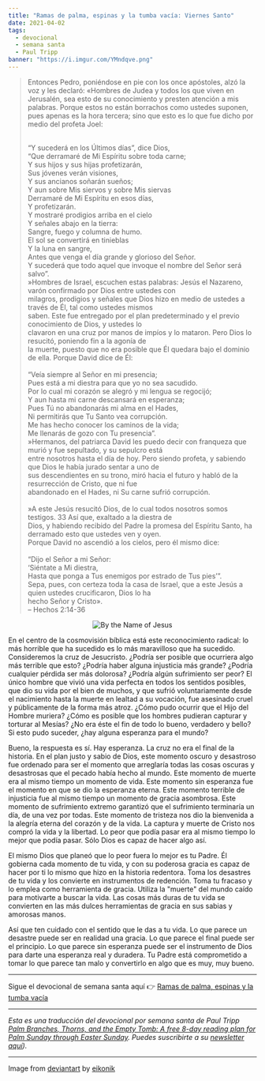 ```yaml
---
title: "Ramas de palma, espinas y la tumba vacía: Viernes Santo"
date: 2021-04-02
tags:
  - devocional
  - semana santa
  - Paul Tripp
banner: "https://i.imgur.com/YMndqve.png"
---
```



> Entonces Pedro, poniéndose en pie con los once apóstoles, alzó la voz y les declaró: «Hombres de Judea y todos los que viven en Jerusalén, sea esto de su conocimiento y presten atención a mis palabras. Porque estos no están borrachos como ustedes suponen, pues apenas es la hora tercera; sino que esto es lo que fue dicho por medio del profeta Joel: <br />
>
> <br />
> “Y sucederá en los Últimos días”, dice Dios,
> <br />
> “Que derramaré de Mi Espíritu sobre toda carne;
> <br />
> Y sus hijos y sus hijas profetizarán,
> <br />
> Sus jóvenes verán visiones,
> <br />
> Y sus ancianos soñarán sueños;
> <br />
> Y aun sobre Mis siervos y sobre Mis siervas <br />
> Derramaré de Mi Espíritu en esos días,
> <br />
> Y profetizarán.
> <br />
> Y mostraré prodigios arriba en el cielo
> <br />
> Y señales abajo en la tierra:
> <br />
> Sangre, fuego y columna de humo.
> <br />
> El sol se convertirá en tinieblas
> <br />
> Y la luna en sangre,
> <br />
> Antes que venga el día grande y glorioso del Señor.
> <br />
> Y sucederá que todo aquel que invoque el nombre del Señor será salvo”.
> <br />
> »Hombres de Israel, escuchen estas palabras: Jesús el Nazareno, varón
> confirmado por Dios entre ustedes con
> <br />
> milagros, prodigios y señales que Dios hizo en medio de ustedes a través de
> Él, tal como ustedes mismos
> <br />
> saben. Este fue entregado por el plan predeterminado y el previo conocimiento
> de Dios, y ustedes lo
> <br />
> clavaron en una cruz por manos de impíos y lo mataron. Pero Dios lo resucitó,
> poniendo fin a la agonía de
> <br />
> la muerte, puesto que no era posible que Él quedara bajo el dominio de ella.
> Porque David dice de Él:
> <br />
> <br />
> “Veía siempre al Señor en mi presencia;
> <br />
> Pues está a mi diestra para que yo no sea sacudido.
> <br />
> Por lo cual mi corazón se alegró y mi lengua se regocijó;
> <br />
> Y aun hasta mi carne descansará en esperanza;
> <br />
> Pues Tú no abandonarás mi alma en el Hades,
> <br />
> Ni permitirás que Tu Santo vea corrupción.
> <br />
> Me has hecho conocer los caminos de la vida;
> <br />
> Me llenarás de gozo con Tu presencia”.
> <br />
> »Hermanos, del patriarca David les puedo decir con franqueza que murió y fue sepultado,
> y su sepulcro está
> <br />
> entre nosotros hasta el día de hoy. Pero siendo profeta, y sabiendo que Dios le
> había jurado sentar a uno de
> <br />
> sus descendientes en su trono, miró hacia el futuro y habló de la resurrección
> de Cristo, que ni fue
> <br />
> abandonado en el Hades, ni Su carne sufrió corrupción.
> <br />
> <br />
> »A este Jesús resucitó Dios, de lo cual todos nosotros somos testigos. 33 Así
> que, exaltado a la diestra de
> <br />
> Dios, y habiendo recibido del Padre la promesa del Espíritu Santo, ha
> derramado esto que ustedes ven y oyen.
> <br />
> Porque David no ascendió a los cielos, pero él mismo dice:
> <br />
> <br />
> “Dijo el Señor a mi Señor:
> <br />
> ‘Siéntate a Mi diestra,
> <br />
> Hasta que ponga a Tus enemigos por estrado de Tus pies’”.
> <br />
> Sepa, pues, con certeza toda la casa de Israel, que a este Jesús a quien ustedes
> crucificaron, Dios lo ha
> <br />
> hecho Señor y Cristo».
> <br />– Hechos 2:14-36

<figure style="text-align: center">

![By the Name of Jesus](https://i.imgur.com/YMndqve.png)

</figure>

En el centro de la cosmovisión bíblica está este reconocimiento radical: lo más horrible que ha sucedido es lo más maravilloso que ha sucedido. Consideremos la cruz de Jesucristo. ¿Podría ser posible que ocurriera algo más terrible que esto? ¿Podría haber alguna injusticia más grande? ¿Podría cualquier pérdida ser más dolorosa? ¿Podría algún sufrimiento ser peor? El único hombre que vivió una vida perfecta en todos los sentidos posibles, que dio su vida por el bien de muchos, y que sufrió voluntariamente desde el nacimiento hasta la muerte en lealtad a su vocación, fue asesinado cruel y públicamente de la forma más atroz. ¿Cómo pudo ocurrir que el Hijo del Hombre muriera? ¿Cómo es posible que los hombres pudieran capturar y torturar al Mesías? ¿No era éste el fin de todo lo bueno, verdadero y bello? Si esto pudo suceder, ¿hay alguna esperanza para el mundo?

Bueno, la respuesta es sí. Hay esperanza. La cruz no era el final de la historia. En el plan justo y sabio de Dios, este momento oscuro y desastroso fue ordenado para ser el momento que arreglaría todas las cosas oscuras y desastrosas que el pecado había hecho al mundo. Este momento de muerte era al mismo tiempo un momento de vida. Este momento sin esperanza fue el momento en que se dio la esperanza eterna. Este momento terrible de injusticia fue al mismo tiempo un momento de gracia asombrosa. Este momento de sufrimiento extremo garantizó que el sufrimiento terminaría un día, de una vez por todas. Este momento de tristeza nos dio la bienvenida a la alegría eterna del corazón y de la vida. La captura y muerte de Cristo nos compró la vida y la libertad. Lo peor que podía pasar era al mismo tiempo lo mejor que podía pasar. Sólo Dios es capaz de hacer algo así.

El mismo Dios que planeó que lo peor fuera lo mejor es tu Padre. Él gobierna cada momento de tu vida, y con su poderosa gracia es capaz de hacer por ti lo mismo que hizo en la historia redentora. Toma los desastres de tu vida y los convierte en instrumentos de redención. Toma tu fracaso y lo emplea como herramienta de gracia. Utiliza la "muerte" del mundo caído para motivarte a buscar la vida. Las cosas más duras de tu vida se convierten en las más dulces herramientas de gracia en sus sabias y amorosas manos.

Así que ten cuidado con el sentido que le das a tu vida. Lo que parece un desastre puede ser en realidad una gracia. Lo que parece el final puede ser el principio. Lo que parece sin esperanza puede ser el instrumento de Dios para darte una esperanza real y duradera. Tu Padre está comprometido a tomar lo que parece tan malo y convertirlo en algo que es muy, muy bueno.

---

Sigue el devocional de semana santa aquí 👉 [Ramas de palma, espinas y la tumba vacía](/ramas-de-palma-espinas-y-la-tumba-vacia)

---

_Esta es una traducción del devocional por semana santa de Paul Tripp [Palm Branches, Thorns, and the Empty Tomb: A free 8-day reading plan for Palm Sunday
through Easter Sunday](https://cdn.shopify.com/s/files/1/1695/6503/files/Journey_to_the_Cross_Download.pdf?v=1615329390). Puedes suscribirte a su [newsletter aquí](https://www.paultripp.com))._

---

Image from [deviantart](https://www.deviantart.com/eikonik/art/By-the-Name-of-Jesus-111620985) by [eikonik](https://www.deviantart.com/eikonik)

<Author authorKey="paul-tripp" />
